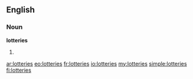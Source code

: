 ==English==

===Noun===
'''lotteries'''

# {{plural of|[[lottery]]}}

[[ar:lotteries]]
[[eo:lotteries]]
[[fr:lotteries]]
[[io:lotteries]]
[[my:lotteries]]
[[simple:lotteries]]
[[fi:lotteries]]